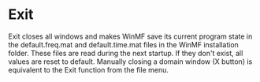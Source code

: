 # Exit

Exit closes all windows and makes WinMF save its current program state in the default.freq.mat and default.time.mat files in the WinMF installation folder. These files are read during the next startup. If they don't exist, all values are reset to default. Manually closing a domain window (X button) is equivalent to the Exit function from the file menu.
